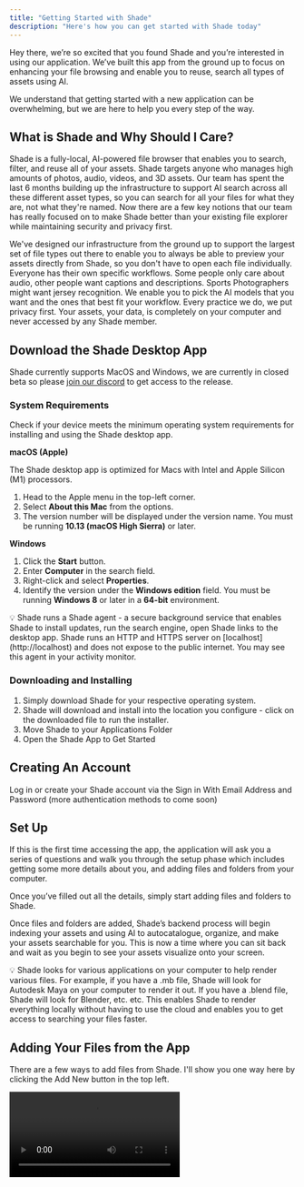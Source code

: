 ```yaml
---
title: "Getting Started with Shade"
description: "Here's how you can get started with Shade today"
---
```


Hey there, we’re so excited that you found Shade and you’re interested in using our application. We’ve built this app from the ground up to focus on enhancing your file browsing and enable you to reuse, search all types of assets using AI. 

We understand that getting started with a new application can be overwhelming, but we are here to help you every step of the way. 

## What is Shade and Why Should I Care?

Shade is a fully-local, AI-powered file browser that enables you to search, filter, and reuse all of your assets. Shade targets anyone who manages high amounts of photos, audio, videos, and 3D assets.
Our team has spent the last 6 months building up the infrastructure to support AI search across all these different asset types, so you can search for all your files for what they are, not what they're named. 
Now there are a few key notions that our team has really focused on to make Shade better than your existing file explorer while maintaining security and privacy first.

<AccordionGroup>
  <Accordion title="Better Previews & File Support">
    We've designed our infrastructure from the ground up to support the largest set of file types out there to enable you to 
    always be able to preview your assets directly from Shade, so you don't have to open each file individually.
  </Accordion>

  <Accordion title="Download The AI Engines You Care About">
    Everyone has their own specific workflows. Some people only care about audio, other people want captions and descriptions. Sports Photographers might want jersey recognition.
    We enable you to pick the AI models that you want and the ones that best fit your workflow.
  </Accordion>

  <Accordion title="Private, Secure, Searchable">
    Every practice we do, we put privacy first. Your assets, your data, is completely on your computer and never accessed by any Shade member.
  </Accordion>
</AccordionGroup>

## Download the Shade Desktop App

Shade currently supports MacOS and Windows, we are currently in closed beta so please [join our discord](https://discord.gg/h8wqFMJ4vK) to get access to the release.

### System Requirements

Check if your device meets the minimum operating system requirements for installing and using the Shade desktop app.

**macOS (Apple)**

The Shade desktop app is optimized for Macs with Intel and Apple Silicon (M1) processors.

1. Head to the Apple menu in the top-left corner.
2. Select **About this Mac** from the options.
3. The version number will be displayed under the version name. You must be running **10.13 (macOS High Sierra)** or later.

**Windows**

1. Click the **Start** button.
2. Enter **Computer** in the search field.
3. Right-click and select **Properties**.
4. Identify the version under the **Windows edition** field. You must be running **Windows 8** or later in a **64-bit** environment.

<Note>
💡 Shade runs a Shade agent - a secure background service that enables Shade to install updates, run the search engine, open Shade links to the desktop app. Shade runs an HTTP and HTTPS server on [localhost](http://localhost) and does not expose to the public internet. You may see this agent in your activity monitor.
</Note>

### Downloading and Installing

1. Simply download Shade for your respective operating system.
2. Shade will download and install into the location you configure - click on the downloaded file to run the installer. 
3. Move Shade to your Applications Folder
4. Open the Shade App to Get Started

## Creating An Account

Log in or create your Shade account via the Sign in With Email Address and Password (more authentication methods to come soon) 

## Set Up

If this is the first time accessing the app, the application will ask you a series of questions and walk you through the setup phase which includes getting some more details about you, and adding files and folders from your computer. 

Once you’ve filled out all the details, simply start adding files and folders to Shade.  

Once files and folders are added, Shade’s backend process will begin indexing your assets and using AI to autocatalogue, organize, and make your assets searchable for you. This is now a time where you can sit back and wait as you begin to see your assets visualize onto your screen.

<Info>
💡 Shade looks for various applications on your computer to help render various files. For example, if you have a .mb file, Shade will look for Autodesk Maya on your computer to render it out. If you have a .blend file, Shade will look for Blender, etc. etc. This enables Shade to render everything locally without having to use the cloud and enables you to get access to searching your files faster.
</Info>

## Adding Your Files from the App

There are a few ways to add files from Shade. I'll show you one way here by clicking the Add New button in the top left.

<video controls autoPlay src="https://firebasestorage.googleapis.com/v0/b/shade-prod.appspot.com/o/docs-videos%2Fadd-file-to-shade%20(1).mp4?alt=media&token=044325f8-6c3b-40ae-ac9e-db1690e10a2d" />

## Viewing Files and Assets

As seen in the video above, we offer you multiple views and methods to access and filter across your assets, including a Discover page, an all assets view that enables you to see all of your assets in a high level view, recently added (to see what assets you just added) and more. You’re able to easily organize assets too into collections (and see the ones that Shade has created for you as well).

Here you can see that Shade has indexed all of my assets that I just indexed above.

<video controls autoPlay src='https://firebasestorage.googleapis.com/v0/b/shade-prod.appspot.com/o/docs-videos%2Fvideo-previews.mp4?alt=media&token=28bbecf2-8c4b-47af-ac58-f9b43d4422ae' />

Here’s a view where I can see all of my materials that I have indexed.

<video controls autoPlay src='https://firebasestorage.googleapis.com/v0/b/shade-prod.appspot.com/o/docs-videos%2Fmaterials.mp4?alt=media&token=1a926d53-65df-49c4-a160-3dc179273634' />

## Conclusion

And that’s how you get started! It’s super simple and straightforward. Simply install the application and start throwing assets at it. Shade will organize and go through all of your assets, create visual previews for you to see, and enable you to easily access and search them. 

Check out some more articles on 

- How to search and filter for assets using Shade
- How to Create Collections from Your Assets
- How to add tags and descriptions to assets outside of AI
- Using Shade in Your Creative Workflow
- List of File Types Shade Supports